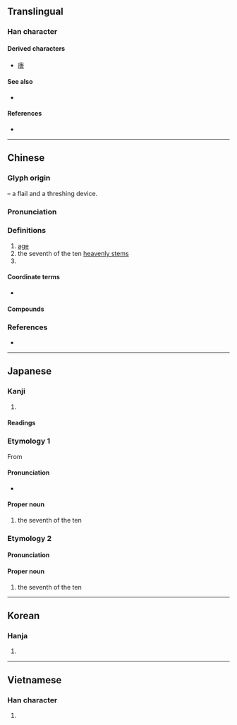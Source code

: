 {{character info}}
==Translingual==

===Han character===
{{Han char|rn=53|rad=广|as=05|sn=8|four=00237|canj=ILO|ids=⿸广⿻コ大}}

====Derived characters====
* [[唐]]

====See also====
* {{l|mul|康}}

====References====
* {{Han ref|kx=0344.220|dkj=09278|dj=0654.100|hdz=20879.060|uh=5E9A|ud=24218|bh=A9B0|bd=43440}}

----

==Chinese==
{{zh-forms}}

===Glyph origin===
{{Han etym}}
{{liushu|p}} – a flail and a threshing device.

===Pronunciation===
{{zh-pron
|m=gēng
|m-s=
|c=gang1
|c-t=
|g=
|h=pfs=kâng
|j=
|mb=
|md=gĕng
|mn=keⁿ/kiⁿ/keng
|mn_note=keⁿ, kiⁿ - vernacular, keng - literary
|mn-t=gên1
|w=1kan
|x=
|mc=y
|oc=y
|ma=
|cat=n,pn
}}

===Definitions===
{{zh-hanzi}}

# [[age]]
# the seventh of the ten [[heavenly stem]]s
# {{surname|zh}}

====Coordinate terms====
* {{list:heavenly stems/zh}}

====Compounds====
{{zh-der|守庚申|庚癸|庚子賠款|同庚|倉庚|庚郵|庚子拳亂|庚子之役|庚信|年庚|定庚|庚帖|庚辛|呼庚呼癸|庚癸之呼|武庚|長庚|長庚大學|貴庚}}

===References===
* {{thcwd|3886}}

----

==Japanese==

===Kanji===
{{ja-kanji|grade=|rs=广05}}

# {{rfdef|ja|sort=广05}}

====Readings====
{{ja-readings
|goon=きょう
|kanon=こう
|kun=かのえ-
|nanori=かのえ, き, みち, やす
}}

===Etymology 1===
{{ja-kanjitab|こう|yomi=o}}
{{wp|lang=ja}}
From {{der|ja|ltc|庚|tr=kæng|sort=こう}}

====Pronunciation====
{{ja-pron|acc=1|y=ko|こう}}
* {{hmp|ja|鸛|公|爻|功|巧|甲|交|行|劫|孝|更|抗|効|幸|侯|紅|香|候|校|貢|項|項|綱|稿|蝗|蝗|薨|講|恋う|請う|乞う|恍|皎|斯う|sort=こう}}

====Proper noun====
{{ja-pos|proper|こう}}

# the seventh of the ten {{w|Celestial stem|Heavenly Stems}}

===Etymology 2===
{{ja-kanjitab|かのえ|yomi=k}}
{{com|ja|金|の|兄|tr1=Ka|t1={{w|Metal (Wu Xing)|Metal}}|pos1=one of the {{w|Wu Xing|Five Elements}}|tr2=no|pos2=attributive marker|tr3=e|t3=[[elder brother]]|sort=かのえ}}

====Pronunciation====
{{ja-pron|acc=0|y=k|かのえ}}

====Proper noun====
{{ja-pos|proper|かのえ}}

# the seventh of the ten {{w|Celestial stem|Heavenly Stems}}

{{cln|ja|words with multiple readings}}
{{topics|ja|Heavenly Stems|sort=こう}}

----

==Korean==

===Hanja===
{{ko-hanja|별|경}}

# {{hanja form of|경|[[star]]}}

----

==Vietnamese==

===Han character===
{{vi-readings|reading=canh|rs=广05}}

# {{rfdef|vi|sort=广05}}